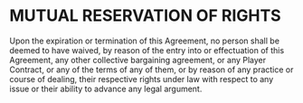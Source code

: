 # MUTUAL RESERVATION OF RIGHTS

Upon the expiration or termination of this Agreement, no person shall be deemed to have waived, by reason of the entry into or effectuation of this Agreement, any other collective bargaining agreement, or any Player Contract, or any of the terms of any of them, or by reason of any practice or course of dealing, their respective rights under law with respect to any issue or their ability to advance any legal argument.